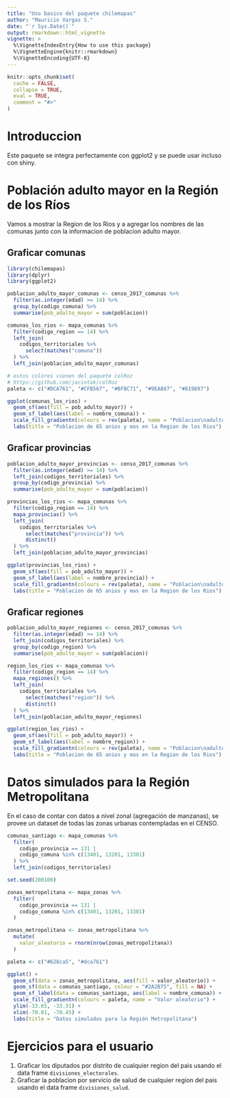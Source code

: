 ```yaml
---
title: "Uso basico del paquete chilemapas"
author: "Mauricio Vargas S."
date: "`r Sys.Date()`"
output: rmarkdown::html_vignette
vignette: >
  %\VignetteIndexEntry{How to use this package}
  %\VignetteEngine{knitr::rmarkdown}
  %\VignetteEncoding{UTF-8}
---
```


```r
knitr::opts_chunk$set(
  cache = FALSE,
  collapse = TRUE,
  eval = TRUE,
  comment = "#>"
)
```

# Introduccion

Este paquete se integra perfectamente con ggplot2 y se puede usar incluso
con shiny.

# Población adulto mayor en la Región de los Ríos

Vamos a mostrar la Region de los Rios y a agregar los nombres de las comunas 
junto con la informacion de poblacion adulto mayor.

## Graficar comunas

```r
library(chilemapas)
library(dplyr)
library(ggplot2)

poblacion_adulto_mayor_comunas <- censo_2017_comunas %>% 
  filter(as.integer(edad) >= 14) %>% 
  group_by(codigo_comuna) %>% 
  summarise(pob_adulto_mayor = sum(poblacion))

comunas_los_rios <- mapa_comunas %>% 
  filter(codigo_region == 14) %>% 
  left_join(
    codigos_territoriales %>% 
      select(matches("comuna"))
  ) %>% 
  left_join(poblacion_adulto_mayor_comunas)

# estos colores vienen del paquete colRoz
# https://github.com/jacintak/colRoz
paleta <- c("#DCA761", "#CFB567", "#BFBC71", "#9EA887", "#819897")

ggplot(comunas_los_rios) + 
  geom_sf(aes(fill = pob_adulto_mayor)) +
  geom_sf_label(aes(label = nombre_comuna)) +
  scale_fill_gradientn(colours = rev(paleta), name = "Poblacion\nadulto mayor") +
  labs(title = "Poblacion de 65 anios y mas en la Region de los Rios")
```

## Graficar provincias

```r
poblacion_adulto_mayor_provincias <- censo_2017_comunas %>% 
  filter(as.integer(edad) >= 14) %>% 
  left_join(codigos_territoriales) %>% 
  group_by(codigo_provincia) %>% 
  summarise(pob_adulto_mayor = sum(poblacion))

provincias_los_rios <- mapa_comunas %>% 
  filter(codigo_region == 14) %>% 
  mapa_provincias() %>% 
  left_join(
    codigos_territoriales %>% 
      select(matches("provincia")) %>% 
      distinct()
  ) %>% 
  left_join(poblacion_adulto_mayor_provincias)

ggplot(provincias_los_rios) + 
  geom_sf(aes(fill = pob_adulto_mayor)) +
  geom_sf_label(aes(label = nombre_provincia)) +
  scale_fill_gradientn(colours = rev(paleta), name = "Poblacion\nadulto mayor") +
  labs(title = "Poblacion de 65 anios y mas en la Region de los Rios")
```

## Graficar regiones

```r
poblacion_adulto_mayor_regiones <- censo_2017_comunas %>% 
  filter(as.integer(edad) >= 14) %>% 
  left_join(codigos_territoriales) %>% 
  group_by(codigo_region) %>% 
  summarise(pob_adulto_mayor = sum(poblacion))

region_los_rios <- mapa_comunas %>% 
  filter(codigo_region == 14) %>% 
  mapa_regiones() %>% 
  left_join(
    codigos_territoriales %>% 
      select(matches("region")) %>% 
      distinct()
  ) %>% 
  left_join(poblacion_adulto_mayor_regiones)

ggplot(region_los_rios) + 
  geom_sf(aes(fill = pob_adulto_mayor)) +
  geom_sf_label(aes(label = nombre_region)) +
  scale_fill_gradientn(colours = rev(paleta), name = "Poblacion\nadulto mayor") +
  labs(title = "Poblacion de 65 anios y mas en la Region de los Rios")
```

# Datos simulados para la Región Metropolitana

En el caso de contar con datos a nivel zonal (agregación de manzanas),
se provee un dataset de todas las zonas urbanas contempladas en el CENSO.

```r
comunas_santiago <- mapa_comunas %>% 
  filter(
    codigo_provincia == 131 |
    codigo_comuna %in% c(13401, 13201, 13301)
  ) %>% 
  left_join(codigos_territoriales)

set.seed(200100)

zonas_metropolitana <- mapa_zonas %>% 
  filter(
    codigo_provincia == 131 |
    codigo_comuna %in% c(13401, 13201, 13301)
  )

zonas_metropolitana <- zonas_metropolitana %>% 
  mutate(
    valor_aleatorio = rnorm(nrow(zonas_metropolitana))
  )

paleta <- c("#628ca5", "#dca761")

ggplot() + 
  geom_sf(data = zonas_metropolitana, aes(fill = valor_aleatorio)) +
  geom_sf(data = comunas_santiago, colour = "#2A2B75", fill = NA) +
  geom_sf_label(data = comunas_santiago, aes(label = nombre_comuna)) +
  scale_fill_gradientn(colours = paleta, name = "Valor aleatorio") +
  ylim(-33.65, -33.31) +
  xlim(-70.81, -70.45) +
  labs(title = "Datos simulados para la Región Metropolitana")
```

# Ejercicios para el usuario

1. Graficar los diputados por distrito de cualquier region del pais usando el data frame `divisiones_electorales`.
2. Graficar la poblacion por servicio de salud de cualquier region del pais usando el data frame `divisiones_salud`.
